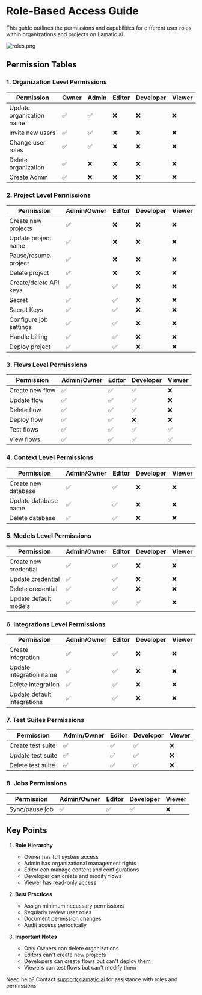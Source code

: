 # Role-Based Access Guide

This guide outlines the permissions and capabilities for different user roles within organizations and projects on Lamatic.ai.

![roles.png](./img/inviting.webp)

## Permission Tables

### 1. Organization Level Permissions

| Permission | Owner | Admin | Editor | Developer | Viewer |
|------------|-------|--------|---------|------------|---------|
| Update organization name | ✅ | ✅ | ❌ | ❌ | ❌ |
| Invite new users | ✅ | ✅ | ❌ | ❌ | ❌ |
| Change user roles | ✅ | ✅ | ❌ | ❌ | ❌ |
| Delete organization | ✅ | ❌ | ❌ | ❌ | ❌ |
| Create Admin | ✅ | ❌ | ❌ | ❌ | ❌ |

### 2. Project Level Permissions

| Permission | Admin/Owner | Editor | Developer | Viewer |
|------------|-------------|---------|------------|---------|
| Create new projects | ✅ | ❌ | ❌ | ❌ |
| Update project name | ✅ | ❌ | ❌ | ❌ |
| Pause/resume project | ✅ | ❌ | ❌ | ❌ |
| Delete project | ✅ | ❌ | ❌ | ❌ |
| Create/delete API keys | ✅ | ✅ | ❌ | ❌ |
| Secret | ✅ | ✅ | ❌ | ❌ |
| Secret Keys | ✅ | ✅ | ❌ | ❌ |
| Configure job settings | ✅ | ✅ | ❌ | ❌ |
| Handle billing | ✅ | ✅ | ❌ | ❌ |
| Deploy project | ✅ | ✅ | ❌ | ❌ |

### 3. Flows Level Permissions

| Permission | Admin/Owner | Editor | Developer | Viewer |
|------------|-------------|---------|------------|---------|
| Create new flow | ✅ | ✅ | ✅ | ❌ |
| Update flow | ✅ | ✅ | ✅ | ❌ |
| Delete flow | ✅ | ✅ | ✅ | ❌ |
| Deploy flow | ✅ | ✅ | ❌ | ❌ |
| Test flows | ✅ | ✅ | ✅ | ✅ |
| View flows | ✅ | ✅ | ✅ | ✅ |

### 4. Context Level Permissions

| Permission | Admin/Owner | Editor | Developer | Viewer |
|------------|-------------|---------|------------|---------|
| Create new database | ✅ | ✅ | ❌ | ❌ |
| Update database name | ✅ | ✅ | ❌ | ❌ |
| Delete database | ✅ | ✅ | ❌ | ❌ |

### 5. Models Level Permissions

| Permission | Admin/Owner | Editor | Developer | Viewer |
|------------|-------------|---------|------------|---------|
| Create new credential | ✅ | ✅ | ❌ | ❌ |
| Update credential | ✅ | ✅ | ❌ | ❌ |
| Delete credential | ✅ | ✅ | ❌ | ❌ |
| Update default models | ✅ | ✅ | ✅ | ❌ |

### 6. Integrations Level Permissions

| Permission | Admin/Owner | Editor | Developer | Viewer |
|------------|-------------|---------|------------|---------|
| Create integration | ✅ | ✅ | ❌ | ❌ |
| Update integration name | ✅ | ✅ | ❌ | ❌ |
| Delete integration | ✅ | ✅ | ❌ | ❌ |
| Update default integrations | ✅ | ✅ | ❌ | ❌ |

### 7. Test Suites Permissions

| Permission | Admin/Owner | Editor | Developer | Viewer |
|------------|-------------|---------|------------|---------|
| Create test suite | ✅ | ✅ | ✅ | ❌ |
| Update test suite | ✅ | ✅ | ✅ | ❌ |
| Delete test suite | ✅ | ✅ | ✅ | ❌ |

### 8. Jobs Permissions

| Permission | Admin/Owner | Editor | Developer | Viewer |
|------------|-------------|---------|------------|---------|
| Sync/pause job | ✅ | ✅ | ✅ | ❌ |

## Key Points

1. **Role Hierarchy**
   - Owner has full system access
   - Admin has organizational management rights
   - Editor can manage content and configurations
   - Developer can create and modify flows
   - Viewer has read-only access

2. **Best Practices**
   - Assign minimum necessary permissions
   - Regularly review user roles
   - Document permission changes
   - Audit access periodically

3. **Important Notes**
   - Only Owners can delete organizations
   - Editors can't create new projects
   - Developers can create flows but can't deploy them
   - Viewers can test flows but can't modify them

Need help? Contact [support@lamatic.ai](mailto:support@lamatic.ai) for assistance with roles and permissions.
